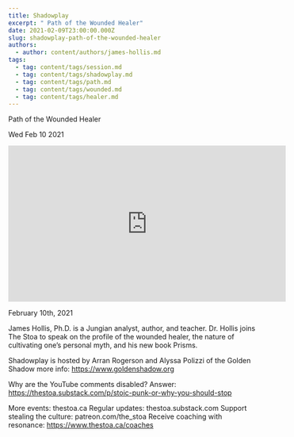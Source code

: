 ```yaml
---
title: Shadowplay
excerpt: " Path of the Wounded Healer"
date: 2021-02-09T23:00:00.000Z
slug: shadowplay-path-of-the-wounded-healer
authors:
  - author: content/authors/james-hollis.md
tags:
  - tag: content/tags/session.md
  - tag: content/tags/shadowplay.md
  - tag: content/tags/path.md
  - tag: content/tags/wounded.md
  - tag: content/tags/healer.md
---
```




 Path of the Wounded Healer

Wed Feb 10 2021

<iframe width="560" height="315" src="https://www.youtube.com/embed/invi1Uld0UY" title="Shadowplay: Path of the Wounded Healer w/ James Hollis" frameborder="0" allow="accelerometer; autoplay; clipboard-write; encrypted-media; gyroscope; picture-in-picture" allowfullscreen ></iframe>

February 10th, 2021

James Hollis, Ph.D. is a Jungian analyst, author, and teacher. Dr. Hollis joins The Stoa to speak on the profile of the wounded healer, the nature of cultivating one’s personal myth, and his new book Prisms.

Shadowplay is hosted by Arran Rogerson and Alyssa Polizzi of the Golden Shadow more info: https://www.goldenshadow.org

Why are the YouTube comments disabled? Answer: https://thestoa.substack.com/p/stoic-punk-or-why-you-should-stop

More events: thestoa.ca
Regular updates: thestoa.substack.com
Support stealing the culture: patreon.com/the_stoa
Receive coaching with resonance: https://www.thestoa.ca/coaches


